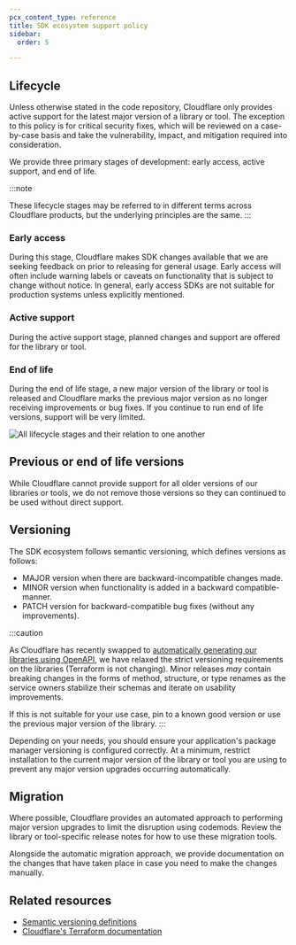```yaml
---
pcx_content_type: reference
title: SDK ecosystem support policy
sidebar:
  order: 5

---
```


## Lifecycle

Unless otherwise stated in the code repository, Cloudflare only provides active support for the latest major version of a library or tool. The exception to this policy is for critical security fixes, which will be reviewed on a case-by-case basis and take the vulnerability, impact, and mitigation required into consideration.

We provide three primary stages of development: early access, active support, and end of life.

:::note

These lifecycle stages may be referred to in different terms across Cloudflare products, but the underlying principles are the same. 
:::

### Early access

During this stage, Cloudflare makes SDK changes available that we are seeking feedback on prior to releasing for general usage. Early access will  often include warning labels or caveats on functionality that is subject to change without notice. In general, early access SDKs are not suitable for production systems unless explicitly mentioned.

### Active support

During the active support stage, planned changes and support are offered for the library or tool.

### End of life

During the end of life stage, a new major version of the library or tool is released and Cloudflare marks the previous major version as no longer receiving improvements or bug fixes. If you continue to run end of life versions, support will be very limited.

![All lifecycle stages and their relation to one another](~/assets/images/fundamentals/support-policy.png "All lifecycle stages and their relation to one another")

## Previous or end of life versions

While Cloudflare cannot provide support for all older versions of our libraries or tools, we do not remove those versions so they can continued to be used without direct support.

## Versioning

The SDK ecosystem follows semantic versioning, which defines versions as follows:

* MAJOR version when there are backward-incompatible changes made.
* MINOR version when functionality is added in a backward compatible-manner.
* PATCH version for backward-compatible bug fixes (without any improvements).

:::caution

As Cloudflare has recently swapped to [automatically generating our libraries using OpenAPI](https://blog.cloudflare.com/lessons-from-building-an-automated-sdk-pipeline), we have relaxed the strict versioning requirements on the libraries (Terraform is not changing). Minor releases *may* contain breaking changes in the forms of method, structure, or type renames as the service owners stabilize their schemas and iterate on usability improvements.

If this is not suitable for your use case, pin to a known good version or use the previous major version of the library. 
:::

Depending on your needs, you should ensure your application's package manager versioning is configured correctly. At a minimum, restrict installation to the current major version of the library or tool you are using to prevent any major version upgrades occurring automatically.

## Migration

Where possible, Cloudflare provides an automated approach to performing major version upgrades to limit the disruption using codemods. Review the library or tool-specific release notes for how to use these migration tools.

Alongside the automatic migration approach, we provide documentation on the changes that have taken place in case you need to make the changes manually.

## Related resources

* [Semantic versioning definitions](https://semver.org/)
* [Cloudflare's Terraform documentation](/terraform/)
